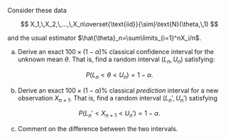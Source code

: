 Consider these data

$$
X_1,\,X_2,\,...,\,X_n\overset{\text{iid}}{\sim}\text{N}(\theta,\,1)
$$

and the usual estimator $\hat{\theta}_n=\sum\limits_{i=1}^nX_i/n$.

a. Derive an exact $100\times (1-\alpha)\%$ classical confidence interval for the unknown mean $\theta$. That is, find a random interval $(L_n,\,U_n)$ satisfying:

$$
P\left(L_n<\theta<U_n\right)=1-\alpha.
$$

b. Derive an exact $100\times (1-\alpha)\%$ classical *prediction* interval for a new observation $X_{n+1}$. That is, find a random interval $(L_n',\,U_n')$ satisfying

$$
P\left(L_n'<X_{n+1}<U_n'\right)=1-\alpha.
$$

c. Comment on the difference between the two intervals.